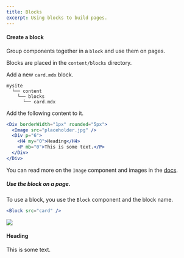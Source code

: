 ```yaml
---
title: Blocks
excerpt: Using blocks to build pages.
---
```


<Div>

#### Create a block

<Block src="callout" mt="4">

Group components together in a `block` and use them on pages.

</Block>

Blocks are placed in the `content/blocks` directory.

Add a new `card.mdx` block.

```
mysite
  └── content
    └── blocks
      └── card.mdx
```

Add the following content to it.

```jsx
<Div borderWidth="1px" rounded="5px">
  <Image src="placeholder.jpg" />
  <Div p="6">
    <H4 my="0">Heading</H4>
    <P mb="0">This is some text.</P>
  </Div>
</Div>
```

You can read more on the `Image` component and images in the [docs](/docs/images).

##### Use the block on a page.

To use a block, you use the `Block` component and the block name.

```jsx
<Block src="card" />
```

</Div>

<Div>

<Div borderWidth="1px" rounded="5px">
  <Image src="placeholder.jpg" />
  <Div p="6">
    <H4 my="0">Heading</H4>
    <P mb="0">This is some text.</P>
  </Div>
</Div>

</Div>

